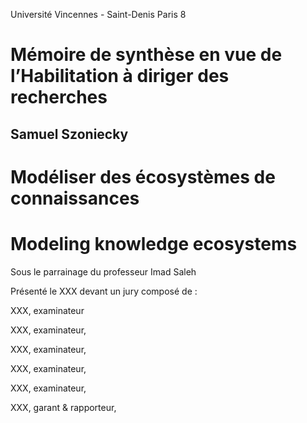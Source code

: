 ```{=tex}
\newcommand{\setbackgrounds}{
  % Background image for the "north west" corner
  \AddToShipoutPictureBG{
    \AtPageUpperLeft{%
      \hspace{-0.35cm}%
      \raisebox{-6.89cm}{%
        \includegraphics[width=5.5cm]{Corner.png}%
      }%
    }%
  }
  % Background image for the "south west" corner
  \AddToShipoutPictureBG{
    \AtPageCenter{%
      \hspace{7.3cm}%
      \raisebox{-13cm}{%
        \includegraphics[width=2.5cm]{logo3.png}%
      }%
    }%
  }
}
```

Université Vincennes - Saint-Denis Paris 8

# Mémoire de synthèse en vue de l'Habilitation à diriger des recherches {.unnumbered}

## Samuel Szoniecky {.unnumbered}

# Modéliser des écosystèmes de connaissances {.unnumbered}

# Modeling knowledge ecosystems {.unnumbered}

Sous le parrainage du professeur Imad Saleh

Présenté le XXX devant un jury composé de :

XXX, examinateur

XXX, examinateur,

XXX, examinateur,

XXX, examinateur,

XXX, examinateur,

XXX, garant & rapporteur,